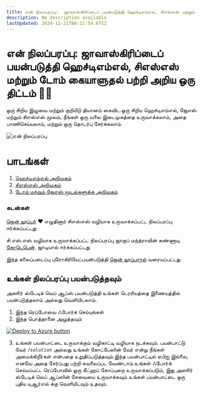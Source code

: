 ```yaml
---
title: என் நிலப்பரப்பு:  ஜாவாஸ்கிரிப்டைப் பயன்படுத்தி ஹெச்டிஎம்எல், சிஎஸ்எஸ் மற்றும் டோம் கையாளுதல் பற்றி அறிய ஒரு திட்டம் 🌵🌱
description: No description available
lastUpdated: 2024-12-21T06:11:54.671Z
---
```


# என் நிலப்பரப்பு:  ஜாவாஸ்கிரிப்டைப் பயன்படுத்தி ஹெச்டிஎம்எல், சிஎஸ்எஸ் மற்றும் டோம் கையாளுதல் பற்றி அறிய ஒரு திட்டம் 🌵🌱

ஒரு சிறிய இழுவை மற்றும் குறியீடு தியானம் கைவிட.ஒரு சிறிய ஹெச்டிஎம்எல், ஜேஎஸ் மற்றும் சிஎஸ்எஸ் மூலம், நீங்கள் ஒரு வலை இடைமுகத்தை உருவாக்கலாம், அதை பாணிசெய்யலாம், மற்றும் ஒரு தொடர்பு சேர்க்கலாம்.

![என் நிலப்பரப்பு](../images/screenshot_gray.png)

# பாடங்கள்

1. [ஹெச்டிஎம்எல் அறிமுகம்](../1-intro-to-html/README.md)
2. [சிஎஸ்எஸ் அறிமுகம்](../2-intro-to-css/README.md)
3. [டோம் மற்றும் ஜேஎஸ் மூடல்களுக்கு அறிமுகம்](../3-intro-to-DOM-and-closures/README.md)

### கடன்கள்

[ஜென் லூப்பர்](https://www.twitter.com/jenlooper) ♥️ எழுதினார்
சிஎஸ்எஸ் வழியாக உருவாக்கப்பட்ட நிலப்பரப்பு ஈர்க்கப்பட்டது

சி.எஸ்.எஸ் வழியாக உருவாக்கப்பட்ட நிலப்பரப்பு ஜாகுப் மந்த்ராவின் கண்ணாடி [கோடெபென்](https://codepen.io/Rotarepmi/pen/rjpNZY). ஜாடியால் ஈர்க்கப்பட்டது 

இந்த கலைப்படைப்பு புரோகிரியேட்பயன்படுத்தி [ஜென் லூப்பரால்](http://jenlooper.com)  வரையப்பட்டது

## உங்கள் நிலப்பரப்பு பயன்படுத்தவும்

அஸூர் ஸ்டேடிக் வெப் ஆப்ஸ் பயன்படுத்தி உங்கள் டெரரியத்தை இணையத்தில் பயன்படுத்தலாம் அல்லது வெளியிடலாம். 

1. இந்த ரெப்போவை ஃபோர்க் செய்யுங்கள்
2. இந்த பொத்தானை அழுத்தவும்

[![Deploy to Azure button](https://aka.ms/deploytoazurebutton)](https://portal.azure.com/?feature.customportal=false&WT.mc_id=academic-77807-sagibbon#create/Microsoft.StaticApp)

3. உங்கள் பயன்பாட்டை உருவாக்கும் வழிகாட்டி வழியாக நடக்கவும்.  பயன்பாட்டு வேர் `/solution` அல்லது உங்கள் கோட்பேஸின் வேர் என்று நீங்கள் அமைக்கிறீர்கள் என்பதை உறுதிப்படுத்தவும்.இந்த பயன்பாட்டில் ஏபிஐ இல்லை, எனவே அதை சேர்ப்பது பற்றி கவலைப்பட வேண்டாம்.உங்கள் ஃபோர்க் செய்யப்பட்ட ரெப்போவில் ஒரு கீட்ஹப் கோப்புறை உருவாக்கப்படும், இது அஸூர் ஸ்டேடிக் வெப் ஆப்ஸின் சேவையை உருவாக்கவும் உங்கள் பயன்பாட்டை ஒரு புதிய யுஆர்எல் க்கு வெளியிடவும் உதவும்.

